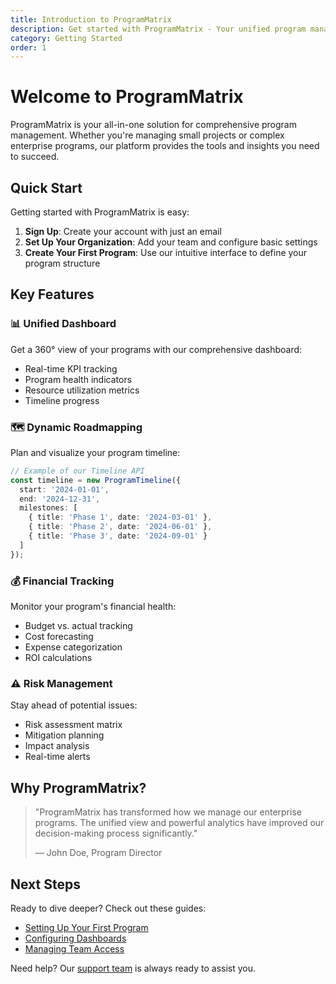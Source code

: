 ```yaml
---
title: Introduction to ProgramMatrix
description: Get started with ProgramMatrix - Your unified program management solution
category: Getting Started
order: 1
---
```


# Welcome to ProgramMatrix

ProgramMatrix is your all-in-one solution for comprehensive program management. Whether you're managing small projects or complex enterprise programs, our platform provides the tools and insights you need to succeed.

## Quick Start

Getting started with ProgramMatrix is easy:

1. **Sign Up**: Create your account with just an email
2. **Set Up Your Organization**: Add your team and configure basic settings
3. **Create Your First Program**: Use our intuitive interface to define your program structure

## Key Features

### 📊 Unified Dashboard
Get a 360° view of your programs with our comprehensive dashboard:
- Real-time KPI tracking
- Program health indicators
- Resource utilization metrics
- Timeline progress

### 🗺️ Dynamic Roadmapping
Plan and visualize your program timeline:
```typescript
// Example of our Timeline API
const timeline = new ProgramTimeline({
  start: '2024-01-01',
  end: '2024-12-31',
  milestones: [
    { title: 'Phase 1', date: '2024-03-01' },
    { title: 'Phase 2', date: '2024-06-01' },
    { title: 'Phase 3', date: '2024-09-01' }
  ]
});
```

### 💰 Financial Tracking
Monitor your program's financial health:
- Budget vs. actual tracking
- Cost forecasting
- Expense categorization
- ROI calculations

### ⚠️ Risk Management
Stay ahead of potential issues:
- Risk assessment matrix
- Mitigation planning
- Impact analysis
- Real-time alerts

## Why ProgramMatrix?

> "ProgramMatrix has transformed how we manage our enterprise programs. The unified view and powerful analytics have improved our decision-making process significantly."
> 
> — John Doe, Program Director

## Next Steps

Ready to dive deeper? Check out these guides:
- [Setting Up Your First Program](/docs/guides/first-program)
- [Configuring Dashboards](/docs/guides/dashboard-setup)
- [Managing Team Access](/docs/guides/team-management)

Need help? Our [support team](/support) is always ready to assist you. 
